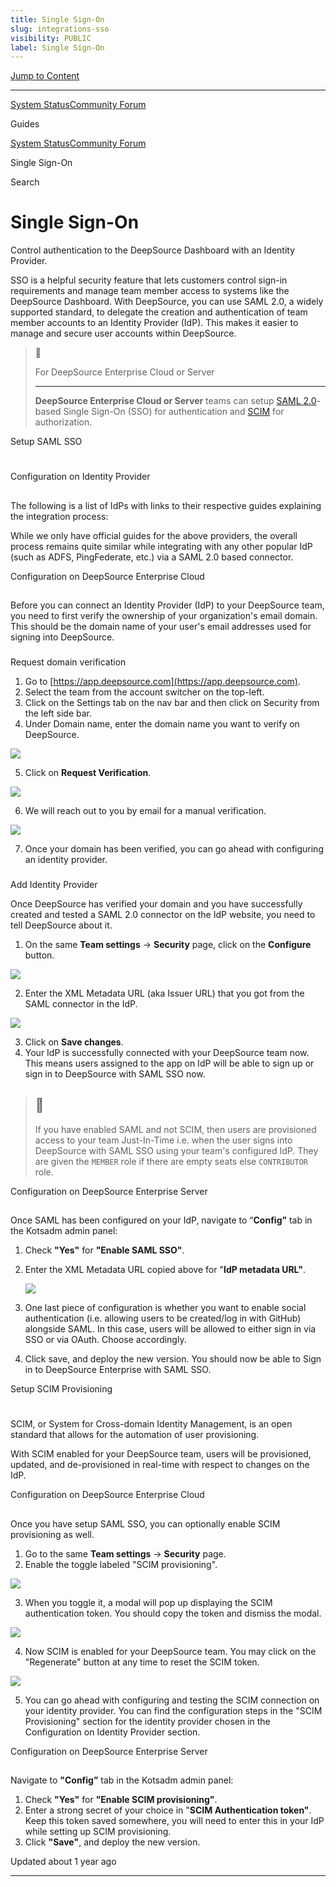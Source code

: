 ```yaml
---
title: Single Sign-On
slug: integrations-sso
visibility: PUBLIC
label: Single Sign-On
---
```

[Jump to Content](#content)

* * *

[System Status](https://deepsourcestatus.com/)[Community Forum](https://discuss.deepsource.com/)

Guides

[System Status](https://deepsourcestatus.com/)[Community Forum](https://discuss.deepsource.com/)

Single Sign-On

Search

Single Sign-On
==============

Control authentication to the DeepSource Dashboard with an Identity Provider.

SSO is a helpful security feature that lets customers control sign-in requirements and manage team member access to systems like the DeepSource Dashboard. With DeepSource, you can use SAML 2.0, a widely supported standard, to delegate the creation and authentication of team member accounts to an Identity Provider (IdP). This makes it easier to manage and secure user accounts within DeepSource.

> 📘
> 
> For DeepSource Enterprise Cloud or Server
> 
> 
> -----------------------------------------------
> 
> **DeepSource Enterprise Cloud or Server** teams can setup [SAML 2.0](https://en.wikipedia.org/wiki/SAML_2.0)\-based Single Sign-On (SSO) for authentication and [SCIM](https://en.wikipedia.org/wiki/System_for_Cross-domain_Identity_Management) for authorization.

Setup SAML SSO

[](#setup-saml-sso)
=====================================

Configuration on Identity Provider

[](#configuration-on-identity-provider)
-----------------------------------------------------------------------------

The following is a list of IdPs with links to their respective guides explaining the integration process:

While we only have official guides for the above providers, the overall process remains quite similar while integrating with any other popular IdP (such as ADFS, PingFederate, etc.) via a SAML 2.0 based connector.

Configuration on DeepSource Enterprise Cloud

[](#configuration-on-deepsource-enterprise-cloud)
-------------------------------------------------------------------------------------------------

Before you can connect an Identity Provider (IdP) to your DeepSource team, you need to first verify the ownership of your organization's email domain. This should be the domain name of your user's email addresses used for signing into DeepSource.

### 

Request domain verification

[](#request-domain-verification)

1.  Go to [https://app.deepsource.com](https://app.deepsource.com).
2.  Select the team from the account switcher on the top-left.
3.  Click on the Settings tab on the nav bar and then click on Security from the left side bar.
4.  Under Domain name, enter the domain name you want to verify on DeepSource.

![](https://files.readme.io/e3e283b-small-security-page-1.png)

5.  Click on **Request Verification**.

![](https://files.readme.io/80526d9-small-domain-verification-pending.png)

6.  We will reach out to you by email for a manual verification.

![](https://files.readme.io/8ffda2a-small-domain-verified.png)

7.  Once your domain has been verified, you can go ahead with configuring an identity provider.

### 

Add Identity Provider

[](#add-identity-provider)

Once DeepSource has verified your domain and you have successfully created and tested a SAML 2.0 connector on the IdP website, you need to tell DeepSource about it.

1.  On the same **Team settings** -> **Security** page, click on the **Configure** button.

![](https://files.readme.io/b494718-small-idp-config.png)

2.  Enter the XML Metadata URL (aka Issuer URL) that you got from the SAML connector in the IdP.

![](https://files.readme.io/25ecca1-small-idp-config-modal.png)

3.  Click on **Save changes**.
4.  Your IdP is successfully connected with your DeepSource team now. This means users assigned to the app on IdP will be able to sign up or sign in to DeepSource with SAML SSO now.

> 📘
> --
> 
> If you have enabled SAML and not SCIM, then users are provisioned access to your team Just-In-Time i.e. when the user signs into DeepSource with SAML SSO using your team's configured IdP. They are given the `MEMBER` role if there are empty seats else `CONTRIBUTOR` role.

Configuration on DeepSource Enterprise Server

[](#configuration-on-deepsource-enterprise-server)
---------------------------------------------------------------------------------------------------

Once SAML has been configured on your IdP, navigate to “**Config”** tab in the Kotsadm admin panel:

1.  Check **"Yes"** for **"Enable SAML SSO"**.
    
2.  Enter the XML Metadata URL copied above for "**IdP metadata URL"**.
    
    ![](https://files.readme.io/8d0ba7f-image.png)
    
3.  One last piece of configuration is whether you want to enable social authentication (i.e. allowing users to be created/log in with GitHub) alongside SAML. In this case, users will be allowed to either sign in via SSO or via OAuth. Choose accordingly.
    
4.  Click save, and deploy the new version. You should now be able to Sign in to DeepSource Enterprise with SAML SSO.
    

Setup SCIM Provisioning

[](#setup-scim-provisioning)
=======================================================

SCIM, or System for Cross-domain Identity Management, is an open standard that allows for the automation of user provisioning.

With SCIM enabled for your DeepSource team, users will be provisioned, updated, and de-provisioned in real-time with respect to changes on the IdP.

Configuration on DeepSource Enterprise Cloud

[](#configuration-on-deepsource-enterprise-cloud-1)
---------------------------------------------------------------------------------------------------

Once you have setup SAML SSO, you can optionally enable SCIM provisioning as well.

1.  Go to the same **Team settings** -> **Security** page.
2.  Enable the toggle labeled "SCIM provisioning".

![](https://files.readme.io/df74ee2-small-scim-config-1.png)

3.  When you toggle it, a modal will pop up displaying the SCIM authentication token. You should copy the token and dismiss the modal.

![](https://files.readme.io/a0fc5bd-small-scim-config-2.png)

4.  Now SCIM is enabled for your DeepSource team. You may click on the "Regenerate" button at any time to reset the SCIM token.

![](https://files.readme.io/0b1f8b8-small-scim-config-3.png)

5.  You can go ahead with configuring and testing the SCIM connection on your identity provider. You can find the configuration steps in the "SCIM Provisioning" section for the identity provider chosen in the Configuration on Identity Provider section.

Configuration on DeepSource Enterprise Server

[](#configuration-on-deepsource-enterprise-server-1)
-----------------------------------------------------------------------------------------------------

Navigate to **"Config”** tab in the Kotsadm admin panel:

1.  Check **"Yes"** for **"Enable SCIM provisioning"**.
2.  Enter a strong secret of your choice in "**SCIM Authentication token"**. Keep this token saved somewhere, you will need to enter this in your IdP while setting up SCIM provisioning.
3.  Click **"Save"**, and deploy the new version.

Updated about 1 year ago

* * *
